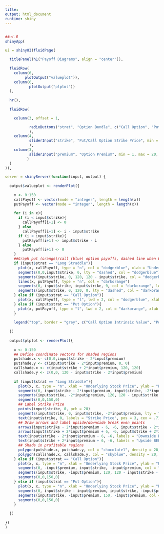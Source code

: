 ```yaml
---
title:
output: html_document
runtime: shiny
---
```


##

```r
##ui.R
shinyApp(

ui = shinyUI(fluidPage(
  
  titlePanel(h1("Payoff Diagrams", align = "center")),
  
  fluidRow(
    column(6,
         plotOutput("valueplot")),
    column(6,
           plotOutput("plplot"))
  ),
  
  hr(),
  
  fluidRow(

    column(3, offset = 1,

           radioButtons("strat", "Option Bundle", c("Call Option", "Put Option", "Long Straddle"), selected = "Long Straddle")
           ),
    column(4,
           sliderInput("strike", "Put/Call Option Strike Price", min = 1, max = 100, value = 60)
           ),
    column(3,
           sliderInput("premium", "Option Premium", min = 1, max = 20, value = 10)
          )
  )
)),

server = shinyServer(function(input, output) {
   
  output$valueplot <- renderPlot({
    
    x <- 0:150
    callPayoff <- vector(mode = "integer", length = length(x))
    putPayoff <- vector(mode = "integer", length = length(x))
    
    for (i in x){
      if (i < input$strike){
        callPayoff[i+1] <- 0
      } else
        callPayoff[i+1] <- i - input$strike
      if (i < input$strike){
        putPayoff[i+1] <- input$strike - i
      } else
        putPayoff[i+1] <- 0
    }
    ##Graph put (orange)/call (blue) option payoffs, dashed line when 0, solid line otherwise
    if (input$strat == "Long Straddle"){
      plot(x, callPayoff, type = "n", col = "dodgerblue", xlab = "Underlying Stock Price", ylab = "Value", xlim = c(0,120))
      segments(0,0,input$strike, 0, lty = "dashed", col = "dodgerblue")
      segments(input$strike, 0, 120, 120 - input$strike, col = "dodgerblue", lwd = 2)
      lines(x, putPayoff, type = "n", col = "darkorange")
      segments(0, input$strike, input$strike, 0, col = "darkorange", lwd = 2)
      segments(input$strike, 0, 120, 0, lty = "dashed", col = "darkorange")
    } else if (input$strat == "Call Option"){
      plot(x, callPayoff, type = "l", lwd = 2, col = "dodgerblue", xlab = "Underlying Stock Price", ylab = "Value", xlim = c(0,120))
    } else if (input$strat == "Put Option"){
      plot(x, putPayoff, type = "l", lwd = 2, col = "darkorange", xlab = "Underlying Stock Price", ylab = "Value", xlim = c(0,120))
    }
    
    legend("top", border = "grey", c("Call Option Intrinsic Value", "Put Option Intrinsic Value"), lty = c("solid", "solid"), col = c("dodgerblue", "darkorange"), lwd = c(2,2))
    
  })
  
  output$plplot <- renderPlot({
    
    x <- 0:150
    ## Define coordinate vectors for shaded regions
    putshade.x <- c(0,0,input$strike - 2*input$premium)
    putshade.y <- c(input$strike - 2*input$premium, 0, 0)
    callshade.x <- c(input$strike + 2*input$premium, 120, 120)
    callshade.y <- c(0,0, 120 - input$strike - 2*input$premium)
    
    if (input$strat == "Long Straddle"){
      plot(x, x, type = "n", xlab = "Underlying Stock Price", ylab = "Profit/Loss", xlim = c(0,120), ylim = c(-40, 50))
      segments(0, input$strike - 2*input$premium, input$strike, -2*input$premium, col = "darkorange", lwd = 2)
      segments(input$strike, -2*input$premium, 120, 120 - input$strike - 2*input$premium, col = "dodgerblue", lwd = 2)
      segments(0,0,150,0)
      ## Label Strike Price
      points(input$strike, 0, pch = 20)
      segments(input$strike, 0, input$strike, -2*input$premium, lty = "dashed", lwd = 0.5)
      text(input$strike, 0, labels = "Strike Price", pos = 3, cex = .7)
      ## Draw arrows and label upside/downside break even points
      arrows(input$strike - 2*input$premium - 6, -6, input$strike - 2*input$premium - 1, -1, angle = 45, length = .1)
      arrows(input$strike + 2*input$premium + 6, -6, input$strike + 2*input$premium + 1, -1, angle = 45, length = .1)
      text(input$strike - 2*input$premium - 6, -6, labels = "Downside BEP", cex = .6, pos = c(1,2))
      text(input$strike + 2*input$premium + 6, -6, labels = "Upside BEP", cex = .6, pos = c(1,4))
      ## Shade in profitable regions
      polygon(putshade.x, putshade.y, col = "chocolate1", density = 20, border = NA)
      polygon(callshade.x, callshade.y, col = "skyblue", density = 20, border = NA, angle = 135)
    } else if (input$strat == "Call Option"){
      plot(x, x, type = "n", xlab = "Underlying Stock Price", ylab = "Profit/Loss", xlim = c(0,120), ylim = c(-25, 50))
      segments(0, -input$premium, input$strike, -input$premium, col = "dodgerblue", lwd = 2)
      segments(input$strike, -input$premium, 120, 120 - input$strike - input$premium, col = "dodgerblue", lwd = 2)
      segments(0,0,150,0)
    } else if (input$strat == "Put Option"){
      plot(x, x, type = "n", xlab = "Underlying Stock Price", ylab = "Profit/Loss", xlim = c(0,120), ylim = c(-25, 50))
      segments(0, input$strike - input$premium, input$strike, -input$premium, col = "darkorange", lwd = 2)
      segments(input$strike, -input$premium, 150, -input$premium, col = "darkorange", lwd = 2)
      segments(0,0,150,0)
    }
    
  })
  
})
)
```
